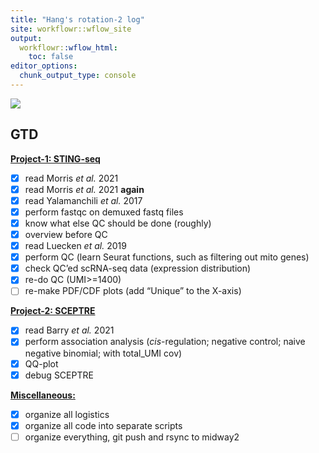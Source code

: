 ```yaml
---
title: "Hang's rotation-2 log"
site: workflowr::wflow_site
output:
  workflowr::wflow_html:
    toc: false
editor_options:
  chunk_output_type: console
---
```


![](https://raw.githubusercontent.com/chenh19/rotation2/main/analysis/images/header.jpg)

## GTD

[**Project-1: STING-seq**](https://chenh19.github.io/rotation2/project_1.html)

- [x] read Morris *et al.* 2021
- [x] read Morris *et al.* 2021 **again**
- [x] read Yalamanchili *et al.* 2017
- [x] perform fastqc on demuxed fastq files
- [x] know what else QC should be done (roughly)
- [x] overview before QC
- [x] read Luecken *et al.* 2019
- [x] perform QC (learn Seurat functions, such as filtering out mito genes)
- [x] check QC'ed scRNA-seq data (expression distribution)
- [x] re-do QC (UMI>=1400)
- [ ] re-make PDF/CDF plots (add "Unique" to the X-axis)

[**Project-2: SCEPTRE**](https://chenh19.github.io/rotation2/project_2.html)

- [x] read Barry *et al.* 2021
- [x] perform association analysis (*cis*-regulation; negative control; naive negative binomial; with total_UMI cov)
- [x] QQ-plot
- [x] debug SCEPTRE

[**Miscellaneous:**](https://chenh19.github.io/rotation2/misc.html)

- [x] organize all logistics
- [x] organize all code into separate scripts
- [ ] organize everything, git push and rsync to midway2
